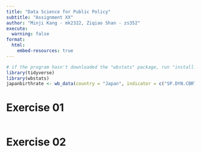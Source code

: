 ```yaml
---
title: "Data Science for Public Policy"
subtitle: "Assignment XX"
author: "Minji Kang - mk2322, Ziqiao Shan - zs352"
execute:
  warning: false
format:
  html:
    embed-resources: true
---
```


```r
# if the program hasn't downloaded the "wbstats" package, run "install.packages("wbstats")".
library(tidyverse)
library(wbstats)
japanbirthrate <- wb_data(country = "Japan", indicator = c("SP.DYN.CBRT.IN"))
```


# Exercise 01

```r


```

# Exercise 02

```r


```

